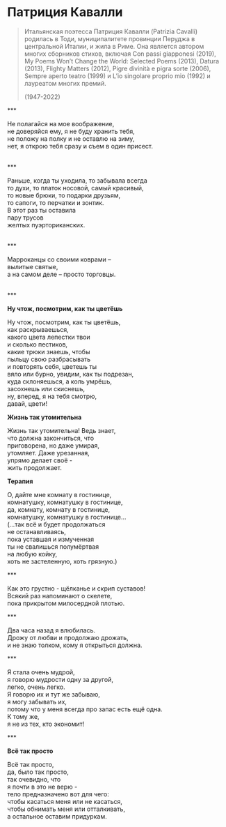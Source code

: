 # Патриция Кавалли

> Итальянская поэтесса Патриция Кавалли (Patrizia Cavalli) родилась в Тоди, муниципалитете провинции Перуджа в центральной Италии, и жила в Риме. Она является автором многих сборников стихов, включая Con passi giapponesi (2019), My Poems Won’t Change the World: Selected Poems (2013), Datura (2013), Flighty Matters (2012), Pigre divinità e pigra sorte (2006), Sempre aperto teatro (1999) и L’io singolare proprio mio (1992) и лауреатом многих премий.
>
> (1947-2022)

\*\*\*

Не полагайся на мое воображение,\
не доверяйся ему, я не буду хранить тебя,\
не положу на полку и не оставлю на зиму,\
нет, я открою тебя сразу и съем в один присест.\
\

\*\*\*

Раньше, когда ты уходила, то забывала всегда\
то духи, то платок носовой, самый красивый,\
то новые брюки, то подарки друзьям,\
то сапоги, то перчатки и зонтик.\
В этот раз ты оставила\
пару трусов\
желтых пуэрториканских.\
\

\*\*\*

Maрроканцы со своими коврами –\
вылитые святые,\
а на самом деле – просто торговцы.\
\

\*\*\*

**Ну чтож, посмотрим, как ты цветёшь**

Ну чтож, посмотрим, как ты цветёшь,\
как раскрываешься,\
какого цвета лепестки твои\
и сколько пестиков,\
какие трюки знаешь, чтобы\
пыльцу свою разбрасывать\
и повторять себя, цветешь ты\
вяло или бурно, увидим, как ты подрезан,\
куда склоняешься, а коль умрёшь,\
засохнешь или скиснешь,\
ну, вперед, я на тебя смотрю,\
давай, цвети!\

**Жизнь так утомительна**

Жизнь так утомительна! Ведь знает,\
что должна закончиться, что\
приговорена, но даже умирая,\
утомляет. Даже урезанная,\
упрямо делает своё -\
жить продолжает.\

**Терапия**

О, дайте мне комнату в гостинице,\
комнатушку, комнатушку в гостинице,\
да, комнату, комнату в гостинице,\
комнатушку, комнатушку в гостинице...\
(...так всё и будет продолжаться\
не останавливаясь,\
пока уставшая и измученная\
ты не свалишься полумёртвая\
на любую койку,\
хоть не застеленную, хоть грязную.)\

\*\*\*

Как это грустно - щёлканье и скрип суставов!\
Всякий раз напоминают о скелете,\
пока прикрытом милосердной плотью.\

\*\*\*

Два часа назад я влюбилась.\
Дрожу от любви и продолжаю дрожать,\
и не знаю толком, кому я открыться должна.\

\*\*\*

Я стала очень мудрой,\
я говорю мудрости одну за другой,\
легко, очень легко.\
Я говорю их и тут же забываю,\
я могу забывать их,\
потому что у меня всегда про запас есть ещё одна.\
К тому же,\
я не из тех, кто экономит!\

\*\*\*

**Всё так просто**

Всё так просто,\
да, было так просто,\
так очевидно, что\
я почти в это не верю -\
тело предназначено вот для чего:\
чтобы касаться меня или не касаться,\
чтобы обнимать меня или отталкивать,\
а остальное оставим придуркам.
